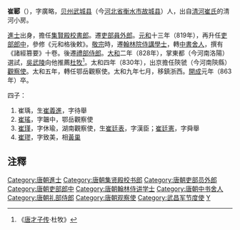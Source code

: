 '''崔郾'''（{{bd|8世纪||863年||catIdx=C}}），字廣略，[[贝州|贝州]][[武城县|武城县]]（今[[河北省|河北省]][[衡水市|衡水市]][[故城县|故城县]]）人，出自[[清河崔氏|清河崔氏]]的清河小房。

[[進士|進士]]出身，擔任[[集賢殿|集賢殿]][[校書郎|校書郎]]。遷[[吏部|吏部]][[員外郎|員外郎]]。[[元和_(唐朝)|元和]]十三年（819年），再升任[[吏部郎中|吏部郎中]]，參修《元和格後敕》。[[唐敬宗|敬宗]]時，遷[[翰林院|翰林院]][[侍講學士|侍講學士]]，轉[[中書舍人|中書舍人]]，撰有《諸經篡要》十卷。後遷[[禮部侍郎|禮部侍郎]]。[[大和_(唐朝)|大和]]二年（828年），掌東都（今河南洛陽）選試，[[吳武陵|吳武陵]]向他推薦[[杜牧|杜牧]]<ref>《[[唐才子传|唐才子传]]·杜牧》</ref>。太和四年（830年），出京擔任陝虢（今河南陝縣）[[觀察使|觀察使]]。太和五年，轉任鄂岳觀察使。太和九年七月，移鎮浙西。[[開成|開成]]元年（863年）卒。

四子：
#崔瑀，生[[崔義進|崔義進]]，字待舉
#[[崔瑶_(晚唐)|崔瑤]]，字韞中，鄂岳觀察使
#[[崔瑾|崔瑾]]，字休瑜，湖南觀察使，生[[崔廷表|崔廷表]]，字漢臣；[[崔廷憲|崔廷憲]]，字舜舉
#[[崔璆|崔璆]]，字致美，相[[黃巢|黃巢]]

==注釋==
{{reflist}}

{{唐朝官员小作品}}
{{DEFAULTSORT:C}}
[[Category:唐朝進士|Category:唐朝進士]]
[[Category:唐朝集贤殿校书郎|Category:唐朝集贤殿校书郎]]
[[Category:唐朝吏部员外郎|Category:唐朝吏部员外郎]]
[[Category:唐朝吏部郎中|Category:唐朝吏部郎中]]
[[Category:唐朝翰林侍讲学士|Category:唐朝翰林侍讲学士]]
[[Category:唐朝中书舍人|Category:唐朝中书舍人]]
[[Category:唐朝礼部侍郎|Category:唐朝礼部侍郎]]
[[Category:唐朝观察使|Category:唐朝观察使]]
[[Category:武昌军节度使|Category:武昌军节度使]]
[[Category:清河崔氏|Y]]